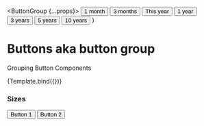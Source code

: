 
  <ButtonGroup {...props}>
    <Button>1 month</Button>
    <Button>3 months</Button>
    <Button>This year</Button>
    <Button>1 year</Button>
    <Button>3 years</Button>
    <Button>5 years</Button>
    <Button>10 years</Button>
  </ButtonGroup>
)

<Meta title="Components/Form" component={ButtonGroup} />

# Buttons aka button group

Grouping Button Components

<Canvas>
  <Story
    name="Button Group"
    parameters={{
      componentIds: ['component-segmented-control'],
    }}
    args={{
      variant: 'ghost',
      selectedIndex: 4,
    }}
  >
    {Template.bind({})}
  </Story>
</Canvas>

### Sizes

<Canvas>
  <ButtonGroup variant="secondary" selectedIndex={2} className="small">
    <Button>Button 1</Button>
    <Button>Button 2</Button>
  </ButtonGroup>
</Canvas>
